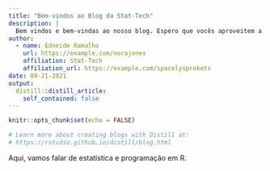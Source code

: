 ```yaml
---
title: "Bem-vindos ao Blog da Stat-Tech"
description: |
  Bem vindos e bem-vindas ao nosso blog. Espero que vocês aproveitem a leitura.
author:
  - name: Edneide Ramalho 
    url: https://example.com/norajones
    affiliation: Stat-Tech
    affiliation_url: https://example.com/spacelysprokets
date: 09-21-2021
output:
  distill::distill_article:
    self_contained: false
---
```


```r
knitr::opts_chunk$set(echo = FALSE)

# Learn more about creating blogs with Distill at:
# https://rstudio.github.io/distill/blog.html

```


Aqui, vamos falar de estatística e programação em R.
